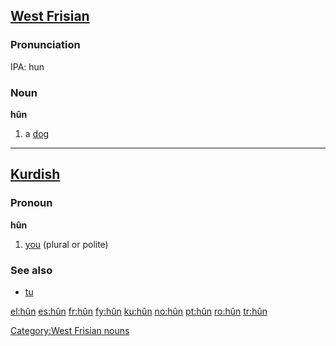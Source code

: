 {{see|hun}}

==[[West Frisian]]==

===Pronunciation===
IPA: hun

===Noun===
'''hûn'''
# a [[dog]]

----

[[Category:West Frisian nouns]]

==[[Kurdish]]==

===Pronoun===
'''hûn'''
# [[you]] (plural or polite)

===See also===
*[[tu#Kurdish|tu]]

[[el:hûn]]
[[es:hûn]]
[[fr:hûn]]
[[fy:hûn]]
[[ku:hûn]]
[[no:hûn]]
[[pt:hûn]]
[[ro:hûn]]
[[tr:hûn]]